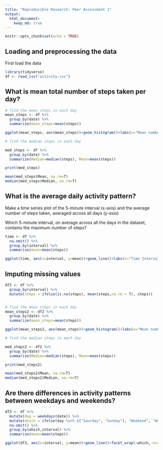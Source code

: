 ```yaml
---
title: "Reproducible Research: Peer Assessment 1"
output: 
  html_document:
    keep_md: true
---
```


```r
knitr::opts_chunk$set(echo = TRUE)
```

## Loading and preprocessing the data

First load the data 

```r
library(tidyverse)
df <- read_csv("activity.csv")
```

## What is mean total number of steps taken per day?

```r

# find the mean steps in each day
mean_steps <- df %>%
  group_by(date) %>%
  summarize(mean_steps=mean(steps))

ggplot(mean_steps, aes(mean_steps))+geom_histogram()+labs(x="Mean number of steps per day")+theme_bw()

# find the median steps in each day

med_steps <- df %>%
  group_by(date) %>%
  summarize(Median=median(steps), Mean=mean(steps)) 

print(med_steps)

mean(med_steps$Mean, na.rm=T)
median(med_steps$Median, na.rm=T)
```

## What is the average daily activity pattern?

Make a time series plot of the 5-minute interval (x-axis) and the average number of steps taken, averaged across all days (y-axis)

Which 5-minute interval, on average across all the days in the dataset, contains the maximum number of steps?



```r
time <- df %>%
  na.omit() %>%
  group_by(interval) %>%
  summarise(mean=mean(steps))

ggplot(time, aes(x=interval, y=mean))+geom_line()+labs(x="Time Interval", y= "Average steps")+theme_bw()
```

## Imputing missing values


```r
df2 <- df %>%
  group_by(interval) %>%
  mutate(steps = ifelse(is.na(steps), mean(steps,na.rm = T), steps))


# find the mean steps in each day
mean_steps2 <- df2 %>%
  group_by(date) %>%
  summarize(mean_steps=mean(steps))

ggplot(mean_steps2, aes(mean_steps))+geom_histogram()+labs(x="Mean number of steps per day")+theme_bw()

# find the median steps in each day

med_steps2 <- df2 %>%
  group_by(date) %>%
  summarize(Median=median(steps), Mean=mean(steps)) 

print(med_steps2)

mean(med_steps2$Mean, na.rm=T)
median(med_steps2$Median, na.rm=T)
```


## Are there differences in activity patterns between weekdays and weekends?

```r

df3 <- df %>%
  mutate(day = weekdays(date)) %>%
  mutate(which = ifelse(day %in% c("Saurday", "Sunday"), "Weekend", "Weekday")) %>%
  na.omit() %>%
  group_by(which,interval) %>%
  summarise(mean=mean(steps))

ggplot(df3, aes(x=interval, y=mean))+geom_line()+facet_wrap(~which, ncol=1)+theme_bw()+labs(x="Time interval", y= "mean steps")
```